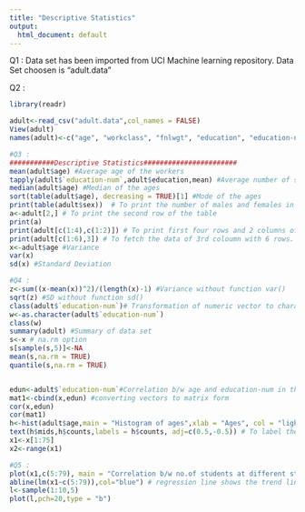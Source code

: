 ---
title: "Descriptive Statistics"
output:
  html_document: default
---
Q1 :
Data set has been imported from UCI Machine learning repository.
Data Set choosen is "adult.data"

Q2 :
```{r}
library(readr)

adult<-read_csv("adult.data",col_names = FALSE)
View(adult)
names(adult)<-c("age", "workclass", "fnlwgt", "education", "education-num","marital-status", "occupation", "relationship", "race", "sex","capital-gain", "capital-loss", "hours-per-week", "native-country","50K<=50K")

#Q3 :
###########Descriptive Statistics#######################
mean(adult$age) #Average age of the workers
tapply(adult$`education-num`,adult$education,mean) #Average number of students per class
median(adult$age) #Median of the ages
sort(table(adult$age), decreasing = TRUE)[1] #Mode of the ages
print(table(adult$sex))  # To print the number of males and females in the class
a<-adult[2,] # To print the second row of the table
print(a)
print(adult[c(1:4),c(1:2)]) # To print first four rows and 2 columns of the data set
print(adult[c(1:6),3]) # To fetch the data of 3rd coloumn with 6 rows.
x<-adult$age #Variance
var(x) 
sd(x) #Standard Deviation

#Q4 :
z<-sum((x-mean(x))^2)/(length(x)-1) #Variance without function var()
sqrt(z) #SD without function sd()
class(adult$`education-num`)# Transformation of numeric vector to characters 
w<-as.character(adult$`education-num`)
class(w)
summary(adult) #Summary of data set
s<-x # na.rm option
s[sample(s,5)]<-NA
mean(s,na.rm = TRUE)
quantile(s,na.rm = TRUE)


edun<-adult$`education-num`#Correlation b/w age and education-num in the data set using cor() function
mat1<-cbind(x,edun) #converting vectors to matrix form
cor(x,edun)
cor(mat1)
h<-hist(adult$age,main = "Histogram of ages",xlab = "Ages", col = "lightgrey") # Histogram 
text(h$mids,h$counts,labels = h$counts, adj=c(0.5,-0.5)) # To label the bars
x1<-x[1:75]
x2<-range(x1)

#Q5 :
plot(x1,c(5:79), main = "Correlation b/w no.of students at different stages",xlab ="Ages", ylab = "Frequency Count",pch=19) #Scatter plots
abline(lm(x1~c(5:79)),col="blue") # regression line shows the trend line between most no. of studetns at specific age
l<-sample(1:10,5)
plot(l,pch=20,type = "b")
```

